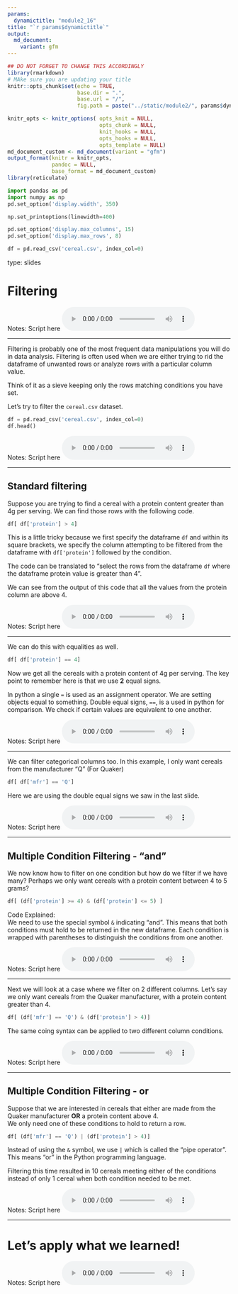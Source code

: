 ```yaml
---
params:
  dynamictitle: "module2_16"
title: "`r params$dynamictitle`"
output: 
  md_document:
    variant: gfm
---
```



```r
## DO NOT FORGET TO CHANGE THIS ACCORDINGLY 
library(rmarkdown)
# MAke sure you are updating your title 
knitr::opts_chunk$set(echo = TRUE,
                      base.dir = ".", 
                      base.url = "/",
                      fig.path = paste("../static/module2/", params$dynamictitle,"/", sep = ""))

knitr_opts <- knitr_options( opts_knit = NULL,
                             opts_chunk = NULL,
                             knit_hooks = NULL,
                             opts_hooks = NULL,
                             opts_template = NULL)
md_document_custom <- md_document(variant = "gfm")
output_format(knitr = knitr_opts,
              pandoc = NULL,
              base_format = md_document_custom)
library(reticulate)

```


```python
import pandas as pd
import numpy as np
pd.set_option('display.width', 350)

np.set_printoptions(linewidth=400)

pd.set_option('display.max_columns', 15)
pd.set_option('display.max_rows', 8)

df = pd.read_csv('cereal.csv', index_col=0)
```


type: slides

# Filtering 

Notes: Script here
<html>
<audio controls >
  <source src="placeholder_audio.mp3" />
</audio></html>

---

Filtering is probably one of the most frequent data manipulations you will do in data analysis.  Filtering is often used when we are either trying to rid the dataframe of unwanted rows or analyze rows with a particular column value. 

Think of it as a sieve keeping only the rows matching conditions you have set. 

Let's try to filter the `cereal.csv` dataset.


```python
df = pd.read_csv('cereal.csv', index_col=0)
df.head()
```


Notes: Script here
<html>
<audio controls >
  <source src="placeholder_audio.mp3" />
</audio></html>

---

## Standard filtering 

Suppose you are trying to find a cereal with a protein content greater than 4g per serving.  We can find those rows with the following code.  

```python
df[ df['protein'] > 4]
```

This is a little tricky because we first specify the dataframe `df` and within its square brackets, we specify the column attempting to be filtered from the dataframe with `df['protein']` followed by the condition.      
    
The code can be translated  to "select the rows from the dataframe `df` where the dataframe protein value is greater than 4". 

We can see from the output of this code that all the values from the protein column are above 4. 

Notes: Script here
<html>
<audio controls >
  <source src="placeholder_audio.mp3" />
</audio></html>

---

We can do this with equalities as well. 

```python
df[ df['protein'] == 4]
```

Now we get all the cereals with a protein content of 4g per serving.  The key point to remember here is that we use **2** equal signs.       
   
In python a single `=` is used as an assignment operator. We are setting objects equal to something. 
Double equal signs,  `==`,  is a used in python for comparison. We check if certain values are equivalent to one another. 

Notes: Script here
<html>
<audio controls >
  <source src="placeholder_audio.mp3" />
</audio></html>

---

We can filter categorical columns too.  In this example,  I only want cereals from the manufacturer "Q" (For Quaker)

```python
df[ df['mfr'] == 'Q']
```

Here we are using the double equal signs we saw in the last slide. 

Notes: Script here
<html>
<audio controls >
  <source src="placeholder_audio.mp3" />
</audio></html>

---

##  Multiple Condition Filtering - "and"

We now know how to filter on one condition but how do we filter if we have many? 
Perhaps we only want cereals with a protein content between 4 to 5 grams?

```python
df[ (df['protein'] >= 4) & (df['protein'] <= 5) ]
```


Code Explained:     
We need to use the special symbol `&` indicating "and".  This means that both conditions must hold to be returned in the new dataframe. 
Each condition is wrapped with parentheses to distinguish the conditions from one another. 

Notes: Script here
<html>
<audio controls >
  <source src="placeholder_audio.mp3" />
</audio></html>

---

Next we will look at a case where we filter on 2 different columns.  Let's say we only want cereals from the Quaker manufacturer, with a protein content greater than 4. 

```python
df[ (df['mfr'] == 'Q') & (df['protein'] > 4)]
```

The same coing syntax can be applied to two different column conditions. 

Notes: Script here
<html>
<audio controls >
  <source src="placeholder_audio.mp3" />
</audio></html>

---

##  Multiple Condition Filtering - or

Suppose that we are interested in cereals that either are made from the Quaker manufacturer **OR** a protein content above 4.     
We only need one of these conditions to hold to return a row. 

```python
df[ (df['mfr'] == 'Q') | (df['protein'] > 4)]
```

Instead of using the ` & ` symbol, we use ` | ` which is called the "pipe operator".  This means "or" in the Python programming language. 

Filtering this time resulted in 10 cereals meeting either of the conditions instead of only 1 cereal when both condition needed to be met. 

Notes: Script here
<html>
<audio controls >
  <source src="placeholder_audio.mp3" />
</audio></html>

---

# Let’s apply what we learned!

Notes: Script here
<html>
<audio controls >
  <source src="placeholder_audio.mp3" />
</audio></html>
